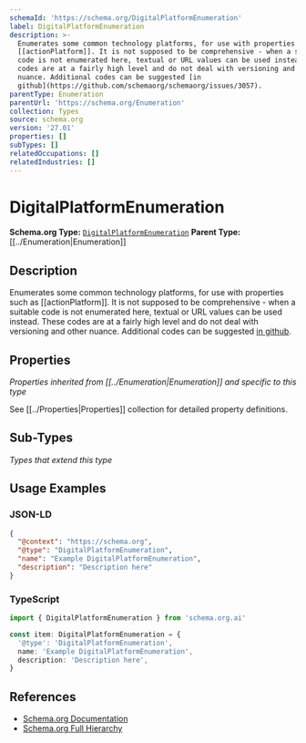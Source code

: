 ```yaml
---
schemaId: 'https://schema.org/DigitalPlatformEnumeration'
label: DigitalPlatformEnumeration
description: >-
  Enumerates some common technology platforms, for use with properties such as
  [[actionPlatform]]. It is not supposed to be comprehensive - when a suitable
  code is not enumerated here, textual or URL values can be used instead. These
  codes are at a fairly high level and do not deal with versioning and other
  nuance. Additional codes can be suggested [in
  github](https://github.com/schemaorg/schemaorg/issues/3057).
parentType: Enumeration
parentUrl: 'https://schema.org/Enumeration'
collection: Types
source: schema.org
version: '27.01'
properties: []
subTypes: []
relatedOccupations: []
relatedIndustries: []
---
```

# DigitalPlatformEnumeration

**Schema.org Type:** [`DigitalPlatformEnumeration`](https://schema.org/DigitalPlatformEnumeration)
**Parent Type:** [[../Enumeration|Enumeration]]

## Description

Enumerates some common technology platforms, for use with properties such as [[actionPlatform]]. It is not supposed to be comprehensive - when a suitable code is not enumerated here, textual or URL values can be used instead. These codes are at a fairly high level and do not deal with versioning and other nuance. Additional codes can be suggested [in github](https://github.com/schemaorg/schemaorg/issues/3057).

## Properties

*Properties inherited from [[../Enumeration|Enumeration]] and specific to this type*

See [[../Properties|Properties]] collection for detailed property definitions.

## Sub-Types

*Types that extend this type*

## Usage Examples

### JSON-LD

```json
{
  "@context": "https://schema.org",
  "@type": "DigitalPlatformEnumeration",
  "name": "Example DigitalPlatformEnumeration",
  "description": "Description here"
}
```

### TypeScript

```typescript
import { DigitalPlatformEnumeration } from 'schema.org.ai'

const item: DigitalPlatformEnumeration = {
  '@type': 'DigitalPlatformEnumeration',
  name: 'Example DigitalPlatformEnumeration',
  description: 'Description here',
}
```

## References

- [Schema.org Documentation](https://schema.org/DigitalPlatformEnumeration)
- [Schema.org Full Hierarchy](https://schema.org/docs/full.html)
